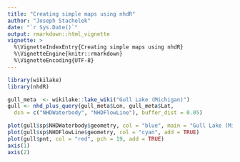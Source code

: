 ```yaml
---
title: "Creating simple maps using nhdR"
author: "Joseph Stachelek"
date: "`r Sys.Date()`"
output: rmarkdown::html_vignette
vignette: >
  %\VignetteIndexEntry{Creating simple maps using nhdR}
  %\VignetteEngine{knitr::rmarkdown}
  %\VignetteEncoding{UTF-8}
---
```


```r
library(wikilake)
library(nhdR)
```

```r
gull_meta  <- wikilake::lake_wiki("Gull Lake (Michigan)")
gull <- nhd_plus_query(gull_meta$Lon, gull_meta$Lat,
  dsn = c("NHDWaterbody", "NHDFlowLine"), buffer_dist = 0.05)
```

```r
plot(gull$sp$NHDWaterbody$geometry, col = "blue", main = "Gull Lake (Michigan)")
plot(gull$sp$NHDFlowLine$geometry, col = "cyan", add = TRUE)
plot(gull$pnt, col = "red", pch = 19, add = TRUE)
axis(1)
axis(2)
```
